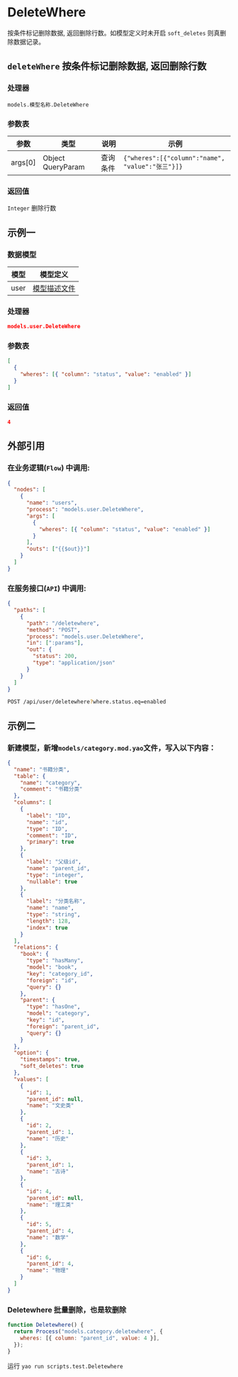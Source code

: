 # DeleteWhere

按条件标记删除数据, 返回删除行数。如模型定义时未开启 `soft_deletes` 则真删除数据记录。

## `deleteWhere` 按条件标记删除数据, 返回删除行数

### 处理器

`models.模型名称.DeleteWhere`

### 参数表

| 参数    | 类型              | 说明     | 示例                                             |
| ------- | ----------------- | -------- | ------------------------------------------------ |
| args[0] | Object QueryParam | 查询条件 | `{"wheres":[{"column":"name", "value":"张三"}]}` |

### 返回值

`Integer` 删除行数

## 示例一

### 数据模型

| 模型 | 模型定义                         |
| ---- | -------------------------------- |
| user | [模型描述文件](../examples/user) |

### 处理器

```json
models.user.DeleteWhere
```

### 参数表

```json
[
  {
    "wheres": [{ "column": "status", "value": "enabled" }]
  }
]
```

### 返回值

```json
4
```

## 外部引用

### 在业务逻辑(`Flow`) 中调用:

```json
{
  "nodes": [
    {
      "name": "users",
      "process": "models.user.DeleteWhere",
      "args": [
        {
          "wheres": [{ "column": "status", "value": "enabled" }]
        }
      ],
      "outs": ["{{$out}}"]
    }
  ]
}
```

### 在服务接口(`API`) 中调用:

```json
{
  "paths": [
    {
      "path": "/deletewhere",
      "method": "POST",
      "process": "models.user.DeleteWhere",
      "in": [":params"],
      "out": {
        "status": 200,
        "type": "application/json"
      }
    }
  ]
}
```

```bash
POST /api/user/deletewhere?where.status.eq=enabled
```

## 示例二

### 新建模型，新增`models/category.mod.yao`文件，写入以下内容：

```json
{
  "name": "书籍分类",
  "table": {
    "name": "category",
    "comment": "书籍分类"
  },
  "columns": [
    {
      "label": "ID",
      "name": "id",
      "type": "ID",
      "comment": "ID",
      "primary": true
    },
    {
      "label": "父级id",
      "name": "parent_id",
      "type": "integer",
      "nullable": true
    },
    {
      "label": "分类名称",
      "name": "name",
      "type": "string",
      "length": 128,
      "index": true
    }
  ],
  "relations": {
    "book": {
      "type": "hasMany",
      "model": "book",
      "key": "category_id",
      "foreign": "id",
      "query": {}
    },
    "parent": {
      "type": "hasOne",
      "model": "category",
      "key": "id",
      "foreign": "parent_id",
      "query": {}
    }
  },
  "option": {
    "timestamps": true,
    "soft_deletes": true
  },
  "values": [
    {
      "id": 1,
      "parent_id": null,
      "name": "文史类"
    },
    {
      "id": 2,
      "parent_id": 1,
      "name": "历史"
    },
    {
      "id": 3,
      "parent_id": 1,
      "name": "古诗"
    },
    {
      "id": 4,
      "parent_id": null,
      "name": "理工类"
    },
    {
      "id": 5,
      "parent_id": 4,
      "name": "数学"
    },
    {
      "id": 6,
      "parent_id": 4,
      "name": "物理"
    }
  ]
}
```

### Deletewhere 批量删除，也是软删除

```javascript
function Deletewhere() {
  return Process("models.category.deletewhere", {
    wheres: [{ column: "parent_id", value: 4 }],
  });
}
```

运行 `yao run scripts.test.Deletewhere`

